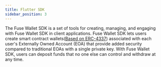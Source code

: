 ```yaml
---
title: Flutter SDK
sidebar_position: 3
---
```


The Fuse Wallet SDK is a set of tools for creating, managing, and engaging with Fuse Wallet SDK in client applications. Fuse Wallet SDK lets users create smart contract wallets([Based on ERC-4337](https://eips.ethereum.org/EIPS/eip-4337)) associated with each user's Externally Owned Account (EOA) that provide added security compared to traditional EOAs with a single private key. With Fuse Wallet SDK, users can deposit funds that no one else can control and withdraw at any time.

